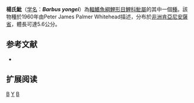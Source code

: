 {{Speciesbox 
| taxon = Barbus yongei
| status = DD
| status_system = IUCN3.1
| authority = [[Whitehead|Whitehead]], 1960
| synonyms =
}}

'''楊氏魮'''（[[学名|学名]]：'''''Barbus yongei'''''）為[[輻鰭魚綱|輻鰭魚綱]][[鯉形目|鯉形目]][[鯉科|鯉科]][[魮屬|魮屬]]的其中一個[[種|種]]。該物種於1960年由Peter James Palmer Whitehead描述，分布於[[非洲|非洲]][[肯亞|肯亞]][[尼安薩省|尼安薩省]]，體長可達5.6公分。

== 参考文献 ==
*{{FishBase_species|genus=Barbus|species=yongei|year=2011|month=12}}

== 扩展阅读 ==
{{refbegin}}
{{wikispecies-inline|Barbus yongei|楊氏魮}}
{{refend}}
{{Taxonbar|from=Q2180152}}

[[Category:IUCN红色名录数据缺乏物种|B]]
[[Category:魮屬|Y]]
[[Category:1960年描述的魚類|B]]

{{魚類小作品}}